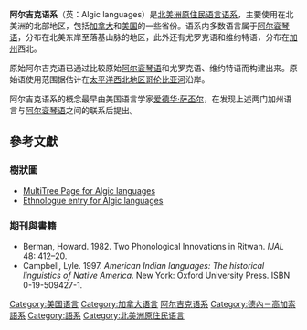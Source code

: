 {{Unreferenced |time=2010-03-19T12:33:20+00:00 }}

{{Infobox Language family
  |name=阿尔吉克语系
  |region=[[北美洲|北美洲]]北部
  |familycolor=美洲原住民语言
  |family='''阿尔吉克语系'''
  |child1=维约特语
  |child2=尤罗克语
  |child3=[[阿尔衮琴语|阿尔衮琴语]]
  |map=Algic langs.png
  |map_caption=美洲大陆被发现前，阿尔吉克语言的分布情况
  |iso5=aql
 }}

'''阿尔吉克语系'''（英：Algic languages）是[[北美洲|北美洲]][[美洲原住民|原住民]][[美洲原住民语言|语言]][[语系|语系]]，主要使用在北美洲的北部地区，包括[[加拿大|加拿大]]和[[美国|美国]]的一些省份。语系内多数语言属于[[阿尔衮琴语|阿尔衮琴语]]，分布在北美东岸至落基山脉的地区，此外还有尤罗克语和维约特语，分布在[[加州|加州]]西北。

原始阿尔吉克语已通过比较原始[[阿尔衮琴语|阿尔衮琴语]]和尤罗克语、维约特语而构建出来。原始语使用范围据估计在[[太平洋西北地区|太平洋西北地区]][[哥伦比亚河|哥伦比亚河]]沿岸。

阿尔吉克语系的概念最早由美国语言学家[[爱德华·萨丕尔|爱德华·萨丕尔]]，在发现上述两门加州语言与[[阿尔衮琴语|阿尔衮琴语]]之间的联系后提出。

==參考文獻==
{{refbegin}}
===樹狀圖===
* [http://multitree.org/codes/algi MultiTree Page for Algic languages]
* [http://www.ethnologue.com/show_family.asp?subid=681-16 Ethnologue entry for Algic languages]

===期刊與書籍===
* Berman, Howard. 1982. Two Phonological Innovations in Ritwan. ''IJAL'' 48: 412–20.
* Campbell, Lyle. 1997. ''American Indian languages: The historical linguistics of Native America''. New York: Oxford University Press. ISBN 0-19-509427-1.
{{refend}}

{{Language family}}

[[Category:美国语言|Category:美国语言]]
[[Category:加拿大语言|Category:加拿大语言]]
[[Category:阿尔吉克语系|]]
[[Category:德內－高加索語系|Category:德內－高加索語系]]
[[Category:語系|Category:語系]]
[[Category:北美洲原住民语言|Category:北美洲原住民语言]]